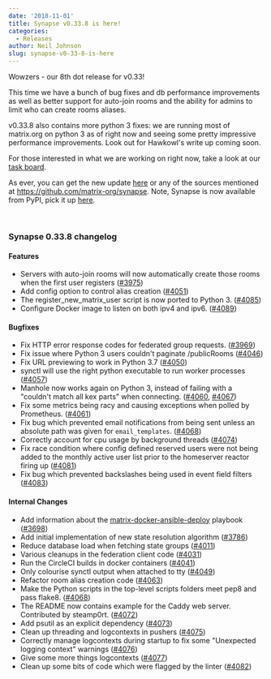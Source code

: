 ```yaml
---
date: '2018-11-01'
title: Synapse v0.33.8 is here!
categories:
  - Releases
author: Neil Johnson
slug: synapse-v0-33-8-is-here
---
```


Wowzers - our 8th dot release for v0.33!

This time we have a bunch of bug fixes and db performance improvements as well as better support for auto-join rooms and the ability for admins to limit who can create rooms aliases.

v0.33.8 also contains more python 3 fixes: we are running most of matrix.org on python 3 as of right now and seeing some pretty impressive performance improvements. Look out for Hawkowl's write up coming soon.

For those interested in what we are working on right now, take a look at our <a href="https://github.com/orgs/matrix-org/projects/2">task board</a>.

As ever, you can get the new update <a href="https://github.com/matrix-org/synapse/releases/tag/v0.33.8">here</a> or any of the sources mentioned at <a href="https://github.com/matrix-org/synapse">https://github.com/matrix-org/synapse</a>. Note, Synapse is now available from PyPI, pick it up <a href="https://pypi.org/project/matrix-synapse/">here</a>.

&nbsp;
<h3>Synapse 0.33.8 changelog</h3>
<h4>Features</h4>
<ul>
 	<li>Servers with auto-join rooms will now automatically create those rooms when the first user registers (<a href="https://github.com/matrix-org/synapse/issues/3975" data-hovercard-type="pull_request" data-hovercard-url="/matrix-org/synapse/pull/3975/hovercard" aria-describedby="hovercard-aria-description">#3975</a>)</li>
 	<li>Add config option to control alias creation (<a href="https://github.com/matrix-org/synapse/issues/4051" data-hovercard-type="pull_request" data-hovercard-url="/matrix-org/synapse/pull/4051/hovercard" aria-describedby="hovercard-aria-description">#4051</a>)</li>
 	<li>The register_new_matrix_user script is now ported to Python 3. (<a href="https://github.com/matrix-org/synapse/issues/4085" data-hovercard-type="pull_request" data-hovercard-url="/matrix-org/synapse/pull/4085/hovercard" aria-describedby="hovercard-aria-description">#4085</a>)</li>
 	<li>Configure Docker image to listen on both ipv4 and ipv6. (<a href="https://github.com/matrix-org/synapse/issues/4089" data-hovercard-type="pull_request" data-hovercard-url="/matrix-org/synapse/pull/4089/hovercard" aria-describedby="hovercard-aria-description">#4089</a>)</li>
</ul>
<h4>Bugfixes</h4>
<ul>
 	<li>Fix HTTP error response codes for federated group requests. (<a href="https://github.com/matrix-org/synapse/issues/3969" data-hovercard-type="pull_request" data-hovercard-url="/matrix-org/synapse/pull/3969/hovercard" aria-describedby="hovercard-aria-description">#3969</a>)</li>
 	<li>Fix issue where Python 3 users couldn't paginate /publicRooms (<a href="https://github.com/matrix-org/synapse/issues/4046" data-hovercard-type="pull_request" data-hovercard-url="/matrix-org/synapse/pull/4046/hovercard" aria-describedby="hovercard-aria-description">#4046</a>)</li>
 	<li>Fix URL previewing to work in Python 3.7 (<a href="https://github.com/matrix-org/synapse/issues/4050" data-hovercard-type="pull_request" data-hovercard-url="/matrix-org/synapse/pull/4050/hovercard" aria-describedby="hovercard-aria-description">#4050</a>)</li>
 	<li>synctl will use the right python executable to run worker processes (<a href="https://github.com/matrix-org/synapse/issues/4057" data-hovercard-type="pull_request" data-hovercard-url="/matrix-org/synapse/pull/4057/hovercard" aria-describedby="hovercard-aria-description">#4057</a>)</li>
 	<li>Manhole now works again on Python 3, instead of failing with a "couldn't match all kex parts" when connecting. (<a href="https://github.com/matrix-org/synapse/issues/4060" data-hovercard-type="pull_request" data-hovercard-url="/matrix-org/synapse/pull/4060/hovercard" aria-describedby="hovercard-aria-description">#4060</a>, <a href="https://github.com/matrix-org/synapse/issues/4067" data-hovercard-type="pull_request" data-hovercard-url="/matrix-org/synapse/pull/4067/hovercard" aria-describedby="hovercard-aria-description">#4067</a>)</li>
 	<li>Fix some metrics being racy and causing exceptions when polled by Prometheus. (<a href="https://github.com/matrix-org/synapse/issues/4061" data-hovercard-type="pull_request" data-hovercard-url="/matrix-org/synapse/pull/4061/hovercard" aria-describedby="hovercard-aria-description">#4061</a>)</li>
 	<li>Fix bug which prevented email notifications from being sent unless an absolute path was given for <code>email_templates</code>. (<a href="https://github.com/matrix-org/synapse/issues/4068" data-hovercard-type="pull_request" data-hovercard-url="/matrix-org/synapse/pull/4068/hovercard" aria-describedby="hovercard-aria-description">#4068</a>)</li>
 	<li>Correctly account for cpu usage by background threads (<a href="https://github.com/matrix-org/synapse/issues/4074" data-hovercard-type="pull_request" data-hovercard-url="/matrix-org/synapse/pull/4074/hovercard" aria-describedby="hovercard-aria-description">#4074</a>)</li>
 	<li>Fix race condition where config defined reserved users were not being added to
the monthly active user list prior to the homeserver reactor firing up (<a href="https://github.com/matrix-org/synapse/issues/4081" data-hovercard-type="pull_request" data-hovercard-url="/matrix-org/synapse/pull/4081/hovercard" aria-describedby="hovercard-aria-description">#4081</a>)</li>
 	<li>Fix bug which prevented backslashes being used in event field filters (<a href="https://github.com/matrix-org/synapse/issues/4083" data-hovercard-type="pull_request" data-hovercard-url="/matrix-org/synapse/pull/4083/hovercard" aria-describedby="hovercard-aria-description">#4083</a>)</li>
</ul>
<h4>Internal Changes</h4>
<ul>
 	<li>Add information about the <a href="https://github.com/spantaleev/matrix-docker-ansible-deploy">matrix-docker-ansible-deploy</a> playbook (<a href="https://github.com/matrix-org/synapse/issues/3698" data-hovercard-type="pull_request" data-hovercard-url="/matrix-org/synapse/pull/3698/hovercard" aria-describedby="hovercard-aria-description">#3698</a>)</li>
 	<li>Add initial implementation of new state resolution algorithm (<a href="https://github.com/matrix-org/synapse/issues/3786" data-hovercard-type="pull_request" data-hovercard-url="/matrix-org/synapse/pull/3786/hovercard" aria-describedby="hovercard-aria-description">#3786</a>)</li>
 	<li>Reduce database load when fetching state groups (<a href="https://github.com/matrix-org/synapse/issues/4011" data-hovercard-type="pull_request" data-hovercard-url="/matrix-org/synapse/pull/4011/hovercard" aria-describedby="hovercard-aria-description">#4011</a>)</li>
 	<li>Various cleanups in the federation client code (<a href="https://github.com/matrix-org/synapse/issues/4031" data-hovercard-type="pull_request" data-hovercard-url="/matrix-org/synapse/pull/4031/hovercard" aria-describedby="hovercard-aria-description">#4031</a>)</li>
 	<li>Run the CircleCI builds in docker containers (<a href="https://github.com/matrix-org/synapse/issues/4041" data-hovercard-type="pull_request" data-hovercard-url="/matrix-org/synapse/pull/4041/hovercard" aria-describedby="hovercard-aria-description">#4041</a>)</li>
 	<li>Only colourise synctl output when attached to tty (<a href="https://github.com/matrix-org/synapse/issues/4049" data-hovercard-type="pull_request" data-hovercard-url="/matrix-org/synapse/pull/4049/hovercard" aria-describedby="hovercard-aria-description">#4049</a>)</li>
 	<li>Refactor room alias creation code (<a href="https://github.com/matrix-org/synapse/issues/4063" data-hovercard-type="pull_request" data-hovercard-url="/matrix-org/synapse/pull/4063/hovercard" aria-describedby="hovercard-aria-description">#4063</a>)</li>
 	<li>Make the Python scripts in the top-level scripts folders meet pep8 and pass flake8. (<a href="https://github.com/matrix-org/synapse/issues/4068" data-hovercard-type="pull_request" data-hovercard-url="/matrix-org/synapse/pull/4068/hovercard" aria-describedby="hovercard-aria-description">#4068</a>)</li>
 	<li>The README now contains example for the Caddy web server. Contributed by steamp0rt. (<a href="https://github.com/matrix-org/synapse/issues/4072" data-hovercard-type="pull_request" data-hovercard-url="/matrix-org/synapse/pull/4072/hovercard" aria-describedby="hovercard-aria-description">#4072</a>)</li>
 	<li>Add psutil as an explicit dependency (<a href="https://github.com/matrix-org/synapse/issues/4073" data-hovercard-type="pull_request" data-hovercard-url="/matrix-org/synapse/pull/4073/hovercard" aria-describedby="hovercard-aria-description">#4073</a>)</li>
 	<li>Clean up threading and logcontexts in pushers (<a href="https://github.com/matrix-org/synapse/issues/4075" data-hovercard-type="pull_request" data-hovercard-url="/matrix-org/synapse/pull/4075/hovercard" aria-describedby="hovercard-aria-description">#4075</a>)</li>
 	<li>Correctly manage logcontexts during startup to fix some "Unexpected logging context" warnings (<a href="https://github.com/matrix-org/synapse/issues/4076" data-hovercard-type="pull_request" data-hovercard-url="/matrix-org/synapse/pull/4076/hovercard" aria-describedby="hovercard-aria-description">#4076</a>)</li>
 	<li>Give some more things logcontexts (<a href="https://github.com/matrix-org/synapse/issues/4077" data-hovercard-type="pull_request" data-hovercard-url="/matrix-org/synapse/pull/4077/hovercard" aria-describedby="hovercard-aria-description">#4077</a>)</li>
 	<li>Clean up some bits of code which were flagged by the linter (<a href="https://github.com/matrix-org/synapse/issues/4082" data-hovercard-type="pull_request" data-hovercard-url="/matrix-org/synapse/pull/4082/hovercard" aria-describedby="hovercard-aria-description">#4082</a>)</li>
</ul>
